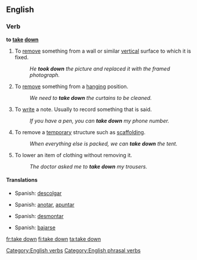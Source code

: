 ==English==

===Verb===

'''to [[take]] [[down]]'''

#To [[remove]] something from a wall or similar [[vertical]] surface to which it is fixed.
#:''He '''took down''' the picture and replaced it with the framed photograph.''
#To [[remove]] something from a [[hanging]] position.
#:''We need to '''take down''' the curtains to be cleaned.''
#To [[write]] a note. Usually to record something that is said.
#:''If you have a pen, you can '''take down''' my phone number.''
#To remove a [[temporary]] structure such as [[scaffolding]].
#:''When everything else is packed, we can '''take down''' the tent.''
#To lower an item of clothing without removing it.
#:''The doctor asked me to '''take down''' my trousers.''

[[Category:English verbs]]
[[Category:English phrasal verbs]]

====Translations====
{{trans-top|remove something from a wall or similar vertical surface to which it is fixed}}
*Spanish: [[descolgar]]
{{trans-mid}}
{{trans-bottom}}

{{trans-top|remove something from a hanging position}}
{{trans-mid}}
{{trans-bottom}}

{{trans-top|write a note, usually recording something that is said}}
*Spanish: [[anotar]], [[apuntar]]
{{trans-mid}}
{{trans-bottom}}

{{trans-top|remove a temporary structure such as scaffolding}}
*Spanish: [[desmontar]]
{{trans-mid}}
{{trans-bottom}}

{{trans-top|lower an item of clothing without removing it}}
*Spanish: [[bajarse]]
{{trans-mid}}
{{trans-bottom}}

[[fr:take down]]
[[fi:take down]]
[[ta:take down]]